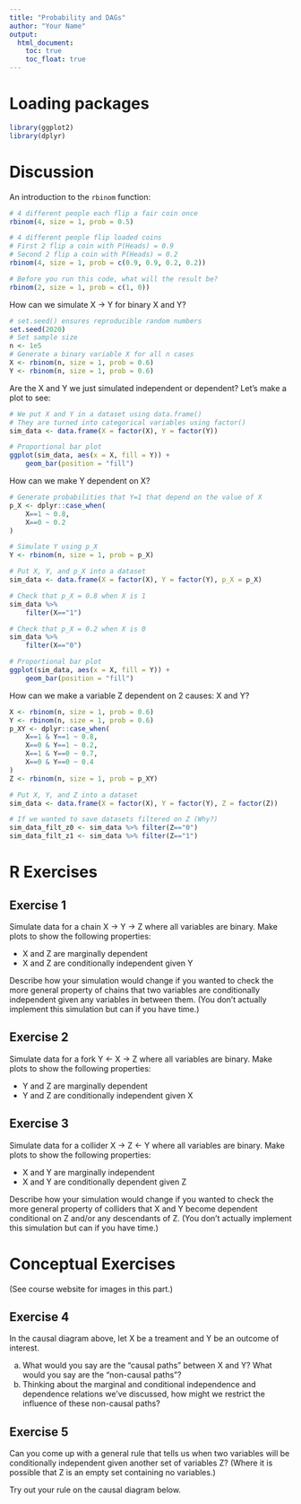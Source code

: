 ```yaml
---
title: "Probability and DAGs"
author: "Your Name"
output: 
  html_document:
    toc: true
    toc_float: true
---
```


# Loading packages

```r
library(ggplot2)
library(dplyr)
```

# Discussion

An introduction to the `rbinom` function:

```r
# 4 different people each flip a fair coin once
rbinom(4, size = 1, prob = 0.5)

# 4 different people flip loaded coins
# First 2 flip a coin with P(Heads) = 0.9
# Second 2 flip a coin with P(Heads) = 0.2
rbinom(4, size = 1, prob = c(0.9, 0.9, 0.2, 0.2))
```

```r
# Before you run this code, what will the result be?
rbinom(2, size = 1, prob = c(1, 0))
```

How can we simulate X -> Y for binary X and Y?

```r
# set.seed() ensures reproducible random numbers
set.seed(2020)
# Set sample size
n <- 1e5
# Generate a binary variable X for all n cases
X <- rbinom(n, size = 1, prob = 0.6)
Y <- rbinom(n, size = 1, prob = 0.6)
```

Are the X and Y we just simulated independent or dependent? Let's make a plot to see:

```r
# We put X and Y in a dataset using data.frame()
# They are turned into categorical variables using factor()
sim_data <- data.frame(X = factor(X), Y = factor(Y))

# Proportional bar plot
ggplot(sim_data, aes(x = X, fill = Y)) +
    geom_bar(position = "fill")
```

How can we make Y dependent on X?

```r
# Generate probabilities that Y=1 that depend on the value of X
p_X <- dplyr::case_when(
    X==1 ~ 0.8,
    X==0 ~ 0.2
)

# Simulate Y using p_X
Y <- rbinom(n, size = 1, prob = p_X)

# Put X, Y, and p_X into a dataset
sim_data <- data.frame(X = factor(X), Y = factor(Y), p_X = p_X)

# Check that p_X = 0.8 when X is 1
sim_data %>%
    filter(X=="1")

# Check that p_X = 0.2 when X is 0
sim_data %>%
    filter(X=="0")

# Proportional bar plot
ggplot(sim_data, aes(x = X, fill = Y)) +
    geom_bar(position = "fill")
```

How can we make a variable Z dependent on 2 causes: X and Y?

```r
X <- rbinom(n, size = 1, prob = 0.6)
Y <- rbinom(n, size = 1, prob = 0.6)
p_XY <- dplyr::case_when(
    X==1 & Y==1 ~ 0.8,
    X==0 & Y==1 ~ 0.2,
    X==1 & Y==0 ~ 0.7,
    X==0 & Y==0 ~ 0.4
)
Z <- rbinom(n, size = 1, prob = p_XY)

# Put X, Y, and Z into a dataset
sim_data <- data.frame(X = factor(X), Y = factor(Y), Z = factor(Z))

# If we wanted to save datasets filtered on Z (Why?)
sim_data_filt_z0 <- sim_data %>% filter(Z=="0")
sim_data_filt_z1 <- sim_data %>% filter(Z=="1")
```





# R Exercises

## Exercise 1

Simulate data for a chain X -> Y -> Z where all variables are binary. Make plots to show the following properties:

- X and Z are marginally dependent
- X and Z are conditionally independent given Y

Describe how your simulation would change if you wanted to check the more general property of chains that two variables are conditionally independent given any variables in between them. (You don't actually implement this simulation but can if you have time.)



## Exercise 2

Simulate data for a fork Y <- X -> Z where all variables are binary. Make plots to show the following properties:

- Y and Z are marginally dependent
- Y and Z are conditionally independent given X



## Exercise 3

Simulate data for a collider X -> Z <- Y where all variables are binary. Make plots to show the following properties:

- X and Y are marginally independent
- X and Y are conditionally dependent given Z

Describe how your simulation would change if you wanted to check the more general property of colliders that X and Y become dependent conditional on Z and/or any descendants of Z. (You don't actually implement this simulation but can if you have time.)



# Conceptual Exercises

(See course website for images in this part.)

## Exercise 4

In the causal diagram above, let X be a treament and Y be an outcome of interest.

a. What would you say are the "causal paths" between X and Y? What would you say are the "non-causal paths"?
b. Thinking about the marginal and conditional independence and dependence relations we've discussed, how might we restrict the influence of these non-causal paths?



## Exercise 5

Can you come up with a general rule that tells us when two variables will be conditionally independent given another set of variables Z? (Where it is possible that Z is an empty set containing no variables.)

Try out your rule on the causal diagram below.

